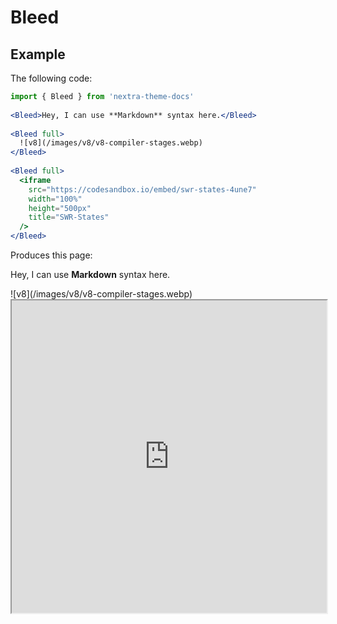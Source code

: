 # Bleed

##  Example

The following code:

```jsx
import { Bleed } from 'nextra-theme-docs'
 
<Bleed>Hey, I can use **Markdown** syntax here.</Bleed>
 
<Bleed full>
  ![v8](/images/v8/v8-compiler-stages.webp)
</Bleed>
 
<Bleed full>
  <iframe
    src="https://codesandbox.io/embed/swr-states-4une7"
    width="100%"
    height="500px"
    title="SWR-States"
  />
</Bleed>
```

Produces this page:

 
<Bleed>Hey, I can use **Markdown** syntax here.</Bleed>
 
<Bleed full>
  ![v8](/images/v8/v8-compiler-stages.webp)
</Bleed>
 
<Bleed full>
  <iframe
    src="https://codesandbox.io/embed/swr-states-4une7"
    width="100%"
    height="500px"
    title="SWR-States"
  />
</Bleed>

## Introduction to Bleed

In web design, **"bleed"** typically refers to elements or components that extend beyond 
their usual layout constraints, often "bleeding" into or past the edges of their parent container, 
section, or even the viewport itself. The **viewport** refers to the visible area of a web page 
within a user's browser window or device screen. 
It defines the portion of a web page that a user can see at any given time, without scrolling.

This concept is borrowed from print design, where *bleed* indicates content that extends beyond the page's trim edge, 
allowing for a margin of error in cutting the paper.

### In Web Design

In web design, "bleed" can create a visually dynamic effect, making elements appear as if they're "overflowing" into adjacent areas or sections. 
It’s commonly used for:

- **Full-width banners or [hero sections](/nextra-playground/assets/hero)** that span the entire width of the browser window.
- **Background images or color sections** that extend to the edge of the screen, even if other content is centered.
- **Cards or images** that intentionally overlap their containers to add depth or a layered look.
  
### What is a "Bleed Component"?
A **"bleed component"** in web design is a UI component intentionally designed to extend or "bleed" beyond its parent container’s boundaries. This type of component can create a distinct visual hierarchy or draw attention to itself by breaking the flow or box constraints of typical layouts. 

#### Examples of Bleed Components
1. **Full-width Image or Video Banners**:
   - A banner that spans the entire width of the page, regardless of the content width.

2. **Edge-to-edge Backgrounds**:
   - A section or div with a background color or image that bleeds to the edges of the viewport.

3. **Floating Cards or Overlapping Components**:
   - Cards or elements positioned to overlap adjacent sections, creating a layered or stacked effect.

4. **Side Bleeds for Navigation or Sidebars**:
   - Navigation menus or sidebars that extend beyond the main content container, creating an asymmetrical design effect.

#### How to Create a Bleed Effect in CSS
To make a component "bleed" in CSS, you generally use positioning techniques or CSS properties like `position: relative;`, `margin`, `padding`, or `width: 100vw;` (viewport width). Here’s a quick example:

```css
.bleed-banner {
  width: 100vw; /* Full viewport width */
  margin-left: calc(50% - 50vw); /* Centered bleed */
  background-color: #f0f0f0;
  padding: 20px;
}
```

This `bleed-banner` class forces the element to extend beyond its parent container’s width, creating a full-viewport-width effect commonly seen in bleed components. 

Bleed components can enhance visual appeal by making sections appear more expansive and engaging, especially in minimalist or modern designs.